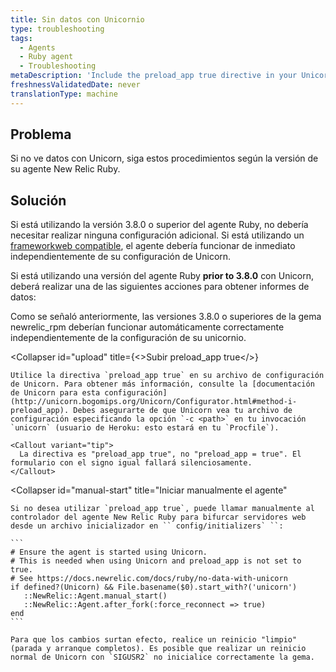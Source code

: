 ```yaml
---
title: Sin datos con Unicornio
type: troubleshooting
tags:
  - Agents
  - Ruby agent
  - Troubleshooting
metaDescription: 'Include the preload_app true directive in your Unicorn configuration for New Relic''s Ruby agent, and then do a clean stop and restart.'
freshnessValidatedDate: never
translationType: machine
---
```


## Problema

Si no ve datos con Unicorn, siga estos procedimientos según la versión de su agente New Relic Ruby.

## Solución

Si está utilizando la versión 3.8.0 o superior del agente Ruby, no debería necesitar realizar ninguna configuración adicional. Si está utilizando un [frameworkweb compatible](/docs/ruby/supported-frameworks), el agente debería funcionar de inmediato independientemente de su configuración de Unicorn.

Si está utilizando una versión del agente Ruby <DoNotTranslate>**prior to 3.8.0**</DoNotTranslate> con Unicorn, deberá realizar una de las siguientes acciones para obtener informes de datos:

<CollapserGroup>
  <Collapser
    id="upgrade"
    title="Actualice a newrelic_rpm 3.8.0 o superior"
  >
    Como se señaló anteriormente, las versiones 3.8.0 o superiores de la gema newrelic_rpm deberían funcionar automáticamente correctamente independientemente de la configuración de su unicornio.
  </Collapser>

  <Collapser
    id="upload"
    title={<>Subir <InlineCode>preload_app true</InlineCode></>}
  >
    Utilice la directiva `preload_app true` en su archivo de configuración de Unicorn. Para obtener más información, consulte la [documentación de Unicorn para esta configuración](http://unicorn.bogomips.org/Unicorn/Configurator.html#method-i-preload_app). Debes asegurarte de que Unicorn vea tu archivo de configuración especificando la opción `-c <path>` en tu invocación `unicorn` (usuario de Heroku: esto estará en tu `Procfile`).

    <Callout variant="tip">
      La directiva es "preload_app true", no "preload_app = true". El formulario con el signo igual fallará silenciosamente.
    </Callout>
  </Collapser>

  <Collapser
    id="manual-start"
    title="Iniciar manualmente el agente"
  >
    Si no desea utilizar `preload_app true`, puede llamar manualmente al controlador del agente New Relic Ruby para bifurcar servidores web desde un archivo inicializador en `` config/initializers` ``:

    ```
    # Ensure the agent is started using Unicorn.
    # This is needed when using Unicorn and preload_app is not set to true.
    # See https://docs.newrelic.com/docs/ruby/no-data-with-unicorn 
    if defined?(Unicorn) && File.basename($0).start_with?('unicorn') 
       ::NewRelic::Agent.manual_start() 
       ::NewRelic::Agent.after_fork(:force_reconnect => true) 
    end
    ```

    Para que los cambios surtan efecto, realice un reinicio "limpio" (parada y arranque completos). Es posible que realizar un reinicio normal de Unicorn con `SIGUSR2` no inicialice correctamente la gema.
  </Collapser>
</CollapserGroup>